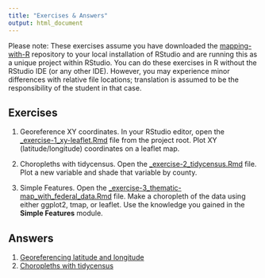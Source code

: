 ```yaml
---
title: "Exercises & Answers"
output: html_document
---
```


Please note:  These exercises assume you have downloaded the [mapping-with-R](https://github.com/libjohn/mapping-with-R) repository to your local installation of RStudio and are running this as a unique project within RStudio.  You can do these exercises in R without the RStudio IDE (or any other IDE).  However, you may experience minor differences with relative file locations; translation is assumed to be the responsibility of the student in that case.  

## Exercises

1. Georeference XY coordinates.  In your RStudio editor, open the [_exercise-1_xy-leaflet.Rmd](https://raw.githubusercontent.com/libjohn/mapping-with-R/master/_exercise-1_xy-leaflet.Rmd) file from the project root.  Plot XY (latitude/longitude) coordinates on a leaflet map.

2. Choropleths with tidycensus.  Open the [_exercise-2_tidycensus.Rmd](https://raw.githubusercontent.com/libjohn/mapping-with-R/master/_exercise-2_tidycensus.Rmd) file.  Plot a new variable and shade that variable by county.  

3. Simple Features.  Open the   [_exercise-3_thematic-map_with_federal_data.Rmd](https://raw.githubusercontent.com/libjohn/mapping-with-R/master/_exercise-3_thematic-map_with_federal_data.Rmd) file.  Make a choropleth of the data using either ggplot2, tmap, or leaflet.  Use the knowledge you gained in the **Simple Features** module.





## Answers

1. [Georeferencing latitude and longitude](answers-1_xy-leaflet.html)
1. [Choropleths with tidycensus](answers-2_tidycensus.html)